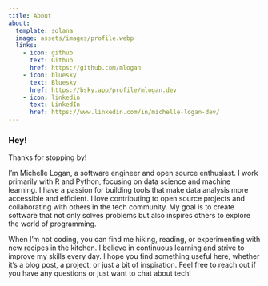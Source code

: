 ```yaml
---
title: About
about:
  template: solana
  image: assets/images/profile.webp
  links: 
    - icon: github
      text: Github
      href: https://github.com/mlogan
    - icon: bluesky
      text: Bluesky
      href: https://bsky.app/profile/mlogan.dev 
    - icon: linkedin
      text: LinkedIn
      href: https://www.linkedin.com/in/michelle-logan-dev/
---
```


### **Hey!** 

Thanks for stopping by!

I'm Michelle Logan, a software engineer and open source enthusiast. I work primarily with R and Python, focusing on data science and machine learning. I have a passion for building tools that make data analysis more accessible and efficient.
I love contributing to open source projects and collaborating with others in the tech community. My goal is to create software that not only solves problems but also inspires others to explore the world of programming.

When I'm not coding, you can find me hiking, reading, or experimenting with new recipes in the kitchen. I believe in continuous learning and strive to improve my skills every day. I hope you find something useful here, whether it's a blog post, a project, or just a bit of inspiration. Feel free to reach out if you have any questions or just want to chat about tech!
